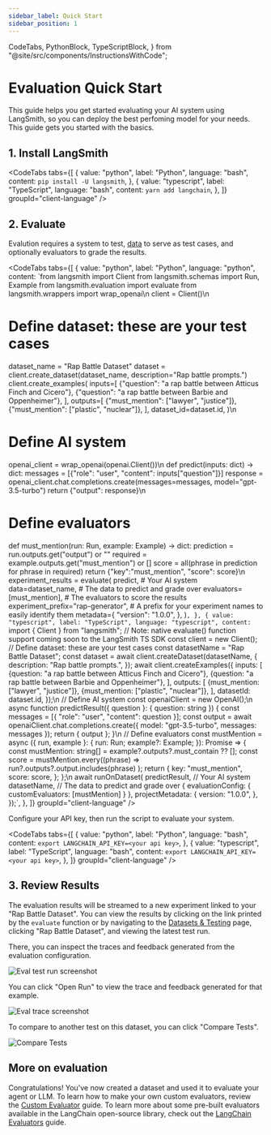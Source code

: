 ```yaml
---
sidebar_label: Quick Start
sidebar_position: 1
---
```


  CodeTabs,
  PythonBlock,
  TypeScriptBlock,
} from "@site/src/components/InstructionsWithCode";

# Evaluation Quick Start

This guide helps you get started evaluating your AI system using LangSmith, so you can deploy the best perfoming model for your needs. This guide gets you started with the basics.

## 1. Install LangSmith

<CodeTabs
  tabs={[
    {
      value: "python",
      label: "Python",
      language: "bash",
      content: `pip install -U langsmith`,
    },
    {
      value: "typescript",
      label: "TypeScript",
      language: "bash",
      content: `yarn add langchain`,
    },
  ]}
  groupId="client-language"
/>

## 2. Evaluate

Evalution requires a system to test, [data](faq) to serve as test cases, and optionally evaluators to grade the results.

<CodeTabs
  tabs={[
    {
      value: "python",
      label: "Python",
      language: "python",
      content: `from langsmith import Client
from langsmith.schemas import Run, Example
from langsmith.evaluation import evaluate
from langsmith.wrappers import wrap_openai\n
client = Client()\n
# Define dataset: these are your test cases
dataset_name = "Rap Battle Dataset"
dataset = client.create_dataset(dataset_name, description="Rap battle prompts.")
client.create_examples(
    inputs=[
        {"question": "a rap battle between Atticus Finch and Cicero"},
        {"question": "a rap battle between Barbie and Oppenheimer"},
    ],
    outputs=[
        {"must_mention": ["lawyer", "justice"]},
        {"must_mention": ["plastic", "nuclear"]},
    ],
    dataset_id=dataset.id,
)\n
# Define AI system
openai_client = wrap_openai(openai.Client())\n
def predict(inputs: dict) -> dict:
    messages = [{"role": "user", "content": inputs["question"]}]
    response = openai_client.chat.completions.create(messages=messages, model="gpt-3.5-turbo")
    return {"output": response}\n
# Define evaluators
def must_mention(run: Run, example: Example) -> dict:
    prediction = run.outputs.get("output") or ""
    required = example.outputs.get("must_mention") or []
    score = all(phrase in prediction for phrase in required)
    return {"key":"must_mention", "score": score}\n
experiment_results = evaluate(
    predict, # Your AI system
    data=dataset_name, # The data to predict and grade over
    evaluators=[must_mention], # The evaluators to score the results
    experiment_prefix="rap-generator", # A prefix for your experiment names to easily identify them
    metadata={
      "version": "1.0.0",
    },
)`,
    },
    {
      value: "typescript",
      label: "TypeScript",
      language: "typescript",
      content: `import { Client } from "langsmith";
// Note: native evaluate() function support coming soon to the LangSmith TS SDK
const client = new Client();
// Define dataset: these are your test cases
const datasetName = "Rap Battle Dataset";
const dataset = await client.createDataset(datasetName, {
  description: "Rap battle prompts.",
});
await client.createExamples({
    inputs: [
        {question: "a rap battle between Atticus Finch and Cicero"},
        {question: "a rap battle between Barbie and Oppenheimer"},
    ],
    outputs: [
        {must_mention: ["lawyer", "justice"]},
        {must_mention: ["plastic", "nuclear"]},
    ],
    datasetId: dataset.id,
});\n
// Define AI system
const openaiClient = new OpenAI();\n
async function predictResult({ question }: { question: string }) {
  const messages = [{ "role": "user", "content": question }];
  const output = await openaiClient.chat.completions.create({
    model: "gpt-3.5-turbo",
    messages: messages
  });
  return { output };
}\n
// Define evaluators
const mustMention = async ({ run, example }: { run: Run; example?: Example; }): Promise<EvaluationResult> => {
  const mustMention: string[] = example?.outputs?.must_contain ?? [];
  const score = mustMention.every((phrase) =>
    run?.outputs?.output.includes(phrase)
  );
  return {
    key: "must_mention",
    score: score,
  };
};\n
await runOnDataset(
  predictResult, // Your AI system
  datasetName, // The data to predict and grade over
  {
    evaluationConfig: {
      customEvaluators: [mustMention]
    }
  },
  projectMetadata: {
    version: "1.0.0",
  },
});`,
    },
  ]}
  groupId="client-language"
/>

Configure your API key, then run the script to evaluate your system.

<CodeTabs
  tabs={[
    {
      value: "python",
      label: "Python",
      language: "bash",
      content: `export LANGCHAIN_API_KEY=<your api key>`,
    },
    {
      value: "typescript",
      label: "TypeScript",
      language: "bash",
      content: `export LANGCHAIN_API_KEY=<your api key>`,
    },
  ]}
  groupId="client-language"
/>

## 3. Review Results

The evaluation results will be streamed to a new experiment linked to your "Rap Battle Dataset". You can view the results by clicking on the link printed by the `evaluate` function or by navigating to the [Datasets & Testing](https://smith.langchain.com/datasets) page, clicking "Rap Battle Dataset", and viewing the latest test run.

There, you can inspect the traces and feedback generated from the evaluation configuration.

![Eval test run screenshot](static/eval-test-run.png)

You can click "Open Run" to view the trace and feedback generated for that example.

![Eval trace screenshot](static/eval-run-trace.png)

To compare to another test on this dataset, you can click "Compare Tests".

![Compare Tests](static/compare-tests.png)

## More on evaluation

Congratulations! You've now created a dataset and used it to evaluate your agent or LLM.
To learn how to make your own custom evaluators, review the [Custom Evaluator](faq) guide. To learn more about some pre-built evaluators available in the LangChain open-source library, check out the [LangChain Evaluators](faq/evaluator-implementations) guide.
